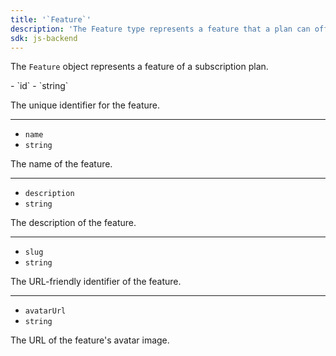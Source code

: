 ```yaml
---
title: '`Feature`'
description: 'The Feature type represents a feature that a plan can offer.'
sdk: js-backend
---
```


<Include src="_partials/billing/api-experimental" />

The `Feature` object represents a feature of a subscription plan.

<Properties>
  - `id`
  - `string`

  The unique identifier for the feature.

  ---

  - `name`
  - `string`

  The name of the feature.

  ---

  - `description`
  - `string`

  The description of the feature.

  ---

  - `slug`
  - `string`

  The URL-friendly identifier of the feature.

  ---

  - `avatarUrl`
  - `string`

  The URL of the feature's avatar image.
</Properties>
